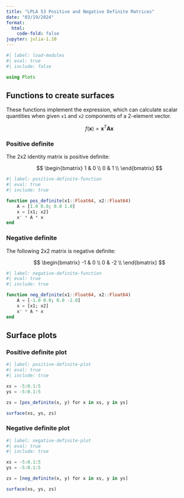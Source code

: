 ```yaml
---
title: "LPLA 53 Positive and Negative Definite Matrices"
date: "03/19/2024"
format:
  html:
    code-fold: false
jupyter: julia-1.10
---
```


```julia
#| label: load-modules
#| eval: true
#| include: false

using Plots
```

## Functions to create surfaces

These functions implement the expression, which can calculate scalar quantities when given `x1` and `x2` components of a 2-element vector.

$$ f(\mathbf x) = \mathbf x^T \mathbf A \mathbf x $$

### Positive definite

The 2x2 identity matrix is positive definite:

$$
\begin{bmatrix}
1 & 0 \\
0 & 1 \\
\end{bmatrix}
$$

```julia
#| label: positive-definite-function
#| eval: true
#| include: true

function pos_definite(x1::Float64, x2::Float64)
    A = [1.0 0.0; 0.0 1.0]
    x = [x1; x2]
    x' * A * x
end
```

### Negative definite

The following 2x2 matrix is negative definite:

$$
\begin{bmatrix}
-1 & 0 \\
0 & -2 \\
\end{bmatrix}
$$

```julia
#| label: negative-definite-function
#| eval: true
#| include: true

function neg_definite(x1::Float64, x2::Float64)
    A = [-1.0 0.0; 0.0 -2.0]
    x = [x1; x2]
    x' * A * x
end
```

## Surface plots

### Positive definite plot

```julia
#| label: positive-definite-plot
#| eval: true
#| include: true

xs = -5:0.1:5
ys = -5:0.1:5

zs = [pos_definite(x, y) for x in xs, y in ys]

surface(xs, ys, zs)
```

### Negative definite plot

```julia
#| label: negative-definite-plot
#| eval: true
#| include: true

xs = -5:0.1:5
ys = -5:0.1:5

zs = [neg_definite(x, y) for x in xs, y in ys]

surface(xs, ys, zs)
```
